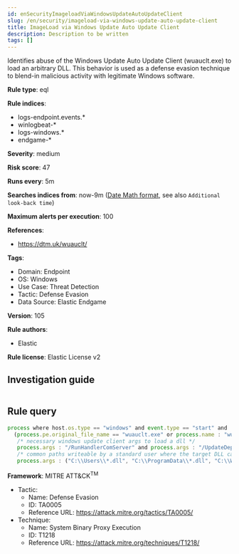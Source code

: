 ```yaml
---
id: enSecurityImageloadViaWindowsUpdateAutoUpdateClient
slug: /en/security/imageload-via-windows-update-auto-update-client
title: ImageLoad via Windows Update Auto Update Client
description: Description to be written
tags: []
---
```


<div id="imageload-via-windows-update-auto-update-client"></div>

Identifies abuse of the Windows Update Auto Update Client (wuauclt.exe) to load an arbitrary DLL. This behavior is used as a defense evasion technique to blend-in malicious activity with legitimate Windows software.

**Rule type**: eql

**Rule indices**: 

* logs-endpoint.events.*
* winlogbeat-*
* logs-windows.*
* endgame-*

**Severity**: medium

**Risk score**: 47

**Runs every**: 5m

**Searches indices from**: now-9m ([Date Math format](((ref))/common-options.html#date-math), see also <DocLink id="enSecurityRulesUiCreate" section="set-the-rules-schedule">`Additional look-back time`</DocLink>)

**Maximum alerts per execution**: 100

**References**: 

* https://dtm.uk/wuauclt/

**Tags**: 

* Domain: Endpoint
* OS: Windows
* Use Case: Threat Detection
* Tactic: Defense Evasion
* Data Source: Elastic Endgame

**Version**: 105

**Rule authors**: 

* Elastic

**Rule license**: Elastic License v2

## Investigation guide

```markdown

```

## Rule query

```js
process where host.os.type == "windows" and event.type == "start" and
  (process.pe.original_file_name == "wuauclt.exe" or process.name : "wuauclt.exe") and
   /* necessary windows update client args to load a dll */
   process.args : "/RunHandlerComServer" and process.args : "/UpdateDeploymentProvider" and
   /* common paths writeable by a standard user where the target DLL can be placed */
   process.args : ("C:\\Users\\*.dll", "C:\\ProgramData\\*.dll", "C:\\Windows\\Temp\\*.dll", "C:\\Windows\\Tasks\\*.dll")

```

**Framework**: MITRE ATT&CK<sup>TM</sup>

* Tactic:
    * Name: Defense Evasion
    * ID: TA0005
    * Reference URL: https://attack.mitre.org/tactics/TA0005/
* Technique:
    * Name: System Binary Proxy Execution
    * ID: T1218
    * Reference URL: https://attack.mitre.org/techniques/T1218/


